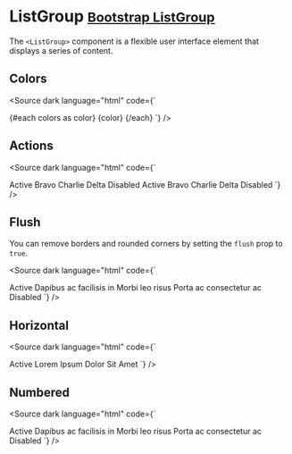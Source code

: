 
<Meta title="Components/ListGroup" />

# ListGroup <small class="bootstrap-docs">[Bootstrap ListGroup](https://getbootstrap.com/docs/5.3/components/list-group/)</small>

The `<ListGroup>` component is a flexible user interface element that displays a series of content.

<Canvas>
  <Story of={ListGroupStories.Basic} />
</Canvas>

<Controls of={ListGroupStories.Basic} />

## Colors

<Canvas withSource="none">
  <Story of={ListGroupStories.Colors} />
</Canvas>

<Source
  dark
  language="html"
  code={`
<script lang="ts">
  const colors = [
    'primary',
    'secondary',
    'success',
    'danger',
    'warning',
    'info',
    'light',
    'dark'
  ];
</script>

<ListGroup>
  {#each colors as color}
    <ListGroupItem {color}>{color}</ListGroupItem>
  {/each}
</ListGroup>
`} />

## Actions

<Canvas withSource="none">
  <Story of={ListGroupStories.Actions} />
</Canvas>

<Source
  dark
  language="html"
  code={`
<script lang="ts">
</script>

<ListGroup>
  <ListGroupItem active tag="a" href="https://svelte.dev" action>
    Active
  </ListGroupItem>
  <ListGroupItem tag="a" href="https://svelte.dev" action>
    Bravo
  </ListGroupItem>
  <ListGroupItem tag="a" href="https://svelte.dev" action>
    Charlie
  </ListGroupItem>
  <ListGroupItem tag="a" href="https://svelte.dev" action>
    Delta
  </ListGroupItem>
  <ListGroupItem disabled tag="a" href="https://svelte.dev" action>
    Disabled
  </ListGroupItem>
</ListGroup>

<ListGroup>
  <ListGroupItem active tag="button" action>
    Active
  </ListGroupItem>
  <ListGroupItem tag="button" action>
    Bravo
  </ListGroupItem>
  <ListGroupItem tag="button" action>
    Charlie
  </ListGroupItem>
  <ListGroupItem tag="button" action>
    Delta
  </ListGroupItem>
  <ListGroupItem disabled tag="button" action>
    Disabled
  </ListGroupItem>
</ListGroup>
`} />

## Flush

You can remove borders and rounded corners by setting the `flush` prop to `true`.

<Canvas withSource="none">
  <Story of={ListGroupStories.Flush} />
</Canvas>

<Source
  dark
  language="html"
  code={`
<script lang="ts">
</script>

<ListGroup flush>
  <ListGroupItem disabled tag="a" href="#" active>
    Active
  </ListGroupItem>
  <ListGroupItem tag="a" href="#">
    Dapibus ac facilisis in
  </ListGroupItem>
  <ListGroupItem tag="a" href="#">
    Morbi leo risus
  </ListGroupItem>
  <ListGroupItem tag="a" href="#">
    Porta ac consectetur ac
  </ListGroupItem>
  <ListGroupItem tag="a" href="#" disabled>
    Disabled
  </ListGroupItem>
</ListGroup>
`} />

## Horizontal

<Canvas withSource="none">
  <Story of={ListGroupStories.Horizontal} />
</Canvas>

<Source
  dark
  language="html"
  code={`
<script lang="ts">
</script>

<ListGroup horizontal>
  <ListGroupItem active>Active</ListGroupItem>
  <ListGroupItem>Lorem</ListGroupItem>
  <ListGroupItem>Ipsum</ListGroupItem>
  <ListGroupItem>Dolor</ListGroupItem>
  <ListGroupItem>Sit</ListGroupItem>
  <ListGroupItem disabled>Amet</ListGroupItem>
</ListGroup>
`} />

## Numbered

<Canvas withSource="none">
  <Story of={ListGroupStories.Numbered} />
</Canvas>

<Source
  dark
  language="html"
  code={`
<script lang="ts">
</script>

<ListGroup numbered>
  <ListGroupItem active>Active</ListGroupItem>
  <ListGroupItem>Dapibus ac facilisis in</ListGroupItem>
  <ListGroupItem>Morbi leo risus</ListGroupItem>
  <ListGroupItem>Porta ac consectetur ac</ListGroupItem>
  <ListGroupItem disabled>Disabled</ListGroupItem>
</ListGroup>
`} />
